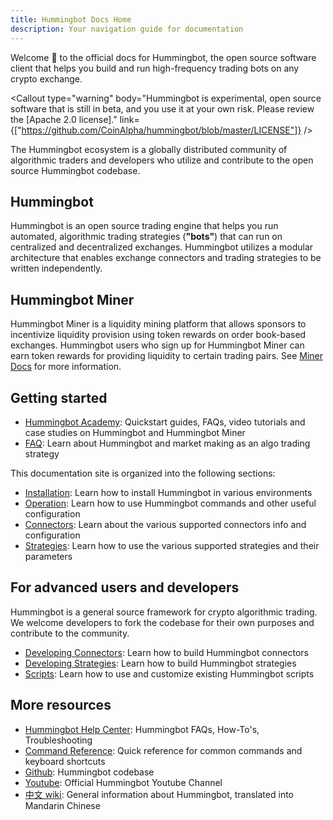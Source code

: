 ```yaml
---
title: Hummingbot Docs Home
description: Your navigation guide for documentation
---
```



Welcome 👋 to the official docs for Hummingbot, the open source software client that helps you build and run high-frequency trading bots on any crypto exchange.

<Callout
  type="warning"
  body="Hummingbot is experimental, open source software that is still in beta, and you use it at your own risk. Please review the [Apache 2.0 license]."
  link={["https://github.com/CoinAlpha/hummingbot/blob/master/LICENSE"]}
/>

The Hummingbot ecosystem is a globally distributed community of algorithmic traders
and developers who utilize and contribute to the open source Hummingbot codebase.

## Hummingbot

Hummingbot is an open source trading engine that helps you run automated, algorithmic trading strategies (**"bots"**) that can run on centralized and decentralized exchanges. Hummingbot utilizes a modular architecture that enables exchange connectors and trading strategies to be written independently.

## Hummingbot Miner

Hummingbot Miner is a liquidity mining platform that allows sponsors to incentivize liquidity provision using token rewards on order book-based exchanges. Hummingbot users who sign up for Hummingbot Miner can earn token rewards for providing liquidity to certain trading pairs.
See [Miner Docs](https://docs.hummingbot.io/miner) for more information.

## Getting started

- [Hummingbot Academy](https://hummingbot.io/academy/): Quickstart guides, FAQs, video tutorials and case studies on Hummingbot and Hummingbot Miner
- [FAQ](/resources/faq): Learn about Hummingbot and market making as an algo trading strategy

This documentation site is organized into the following sections:

- [Installation](/installation/overview): Learn how to install Hummingbot in various environments
- [Operation](/operation/client): Learn how to use Hummingbot commands and other useful configuration
- [Connectors](/exchange-connectors/overview): Learn about the various supported connectors info and configuration
- [Strategies](/strategies/overview): Learn how to use the various supported strategies and their parameters

## For advanced users and developers

Hummingbot is a general source framework for crypto algorithmic trading. We welcome developers to fork the codebase for their own purposes and contribute to the community.

- [Developing Connectors](/developer/overview): Learn how to build Hummingbot connectors
- [Developing Strategies](/developer/strategies-overview): Learn how to build Hummingbot strategies
- [Scripts](/scripts/overview): Learn how to use and customize existing Hummingbot scripts

## More resources

- [Hummingbot Help Center](https://hummingbot.zendesk.com/hc/en-us): Hummingbot FAQs, How-To's, Troubleshooting
- [Command Reference](/operation/command-ref): Quick reference for common commands and keyboard shortcuts
- [Github](https://github.com/coinalpha/hummingbot): Hummingbot codebase
- [Youtube](https://www.youtube.com/channel/UCxzzdEnDRbylLMWmaMjywOA): Official Hummingbot Youtube Channel
- [中文 wiki](https://github.com/coinalpha/hummingbot_chinese): General information about Hummingbot, translated into Mandarin Chinese
